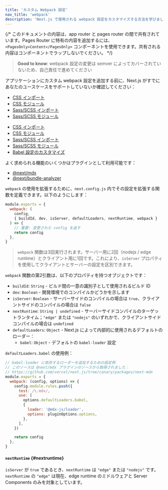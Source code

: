 ```yaml
---
title: 'カスタム Webpack 設定'
nav_title: 'webpack'
description: 'Next.js で使用される webpack 設定をカスタマイズする方法を学びましょう'
---
```


{/* このドキュメントの内容は、app router と pages router の間で共有されています。Pages Router に特有の内容を追加するには、`<PagesOnly>Content</PagesOnly>` コンポーネントを使用できます。共有される内容はコンポーネントでラップしないでください。 */}

> **Good to know**: webpack 設定の変更は semver によってカバーされていないため、自己責任で進めてください

アプリケーションにカスタム webpack 設定を追加する前に、Next.js がすでにあなたのユースケースをサポートしていないか確認してください：

<AppOnly>

- [CSS インポート](/docs/app/building-your-application/styling/css)
- [CSS モジュール](/docs/app/building-your-application/styling/css#css-modules)
- [Sass/SCSS インポート](/docs/app/guides/sass)
- [Sass/SCSS モジュール](/docs/app/guides/sass)

</AppOnly>

<PagesOnly>

- [CSS インポート](https://nextjs.org/docs/canary/pages/building-your-application/styling)
- [CSS モジュール](https://nextjs.org/docs/canary/pages/building-your-application/styling/css)
- [Sass/SCSS インポート](https://nextjs.org/docs/canary/pages/guides/sass)
- [Sass/SCSS モジュール](https://nextjs.org/docs/canary/pages/guides/sass)
- [Babel 設定のカスタマイズ](https://nextjs.org/docs/canary/pages/guides/babel)

</PagesOnly>

よく求められる機能のいくつかはプラグインとして利用可能です：

- [@next/mdx](https://github.com/vercel/next.js/tree/canary/packages/next-mdx)
- [@next/bundle-analyzer](https://github.com/vercel/next.js/tree/canary/packages/next-bundle-analyzer)

`webpack` の使用を拡張するために、`next.config.js` 内でその設定を拡張する関数を定義できます。以下のようにします：

```js title="next.config.js"
module.exports = {
  webpack: (
    config,
    { buildId, dev, isServer, defaultLoaders, nextRuntime, webpack }
  ) => {
    // 重要: 変更された config を返す
    return config
  },
}
```

> `webpack` 関数は3回実行されます。サーバー用に2回（nodejs / edge runtime）とクライアント用に1回です。これにより、`isServer` プロパティを使用してクライアントとサーバーの設定を区別できます。

`webpack` 関数の第2引数は、以下のプロパティを持つオブジェクトです：

- `buildId`: `String` - ビルド間の一意の識別子として使用されるビルド ID
- `dev`: `Boolean` - 開発環境でのコンパイルかどうかを示します
- `isServer`: `Boolean` - サーバーサイドのコンパイルの場合は `true`、クライアントサイドのコンパイルの場合は `false`
- `nextRuntime`: `String | undefined` - サーバーサイドコンパイルのターゲットランタイム；`"edge"` または `"nodejs"` のいずれかで、クライアントサイドコンパイルの場合は `undefined`
- `defaultLoaders`: `Object` - Next.js によって内部的に使用されるデフォルトのローダー：
  - `babel`: `Object` - デフォルトの `babel-loader` 設定

`defaultLoaders.babel` の使用例：

```js
// babel-loader に依存するローダーを追加するための設定例
// このソースは @next/mdx プラグインのソースから取得されました：
// https://github.com/vercel/next.js/tree/canary/packages/next-mdx
module.exports = {
  webpack: (config, options) => {
    config.module.rules.push({
      test: /\.mdx/,
      use: [
        options.defaultLoaders.babel,
        {
          loader: '@mdx-js/loader',
          options: pluginOptions.options,
        },
      ],
    })

    return config
  },
}
```

#### `nextRuntime` {#nextruntime}

`isServer` が `true` であるとき、`nextRuntime` は `"edge"` または `"nodejs"` です。`nextRuntime` の `"edge"` は現在、edge runtime のミドルウェアと Server Components のみを対象としています。
